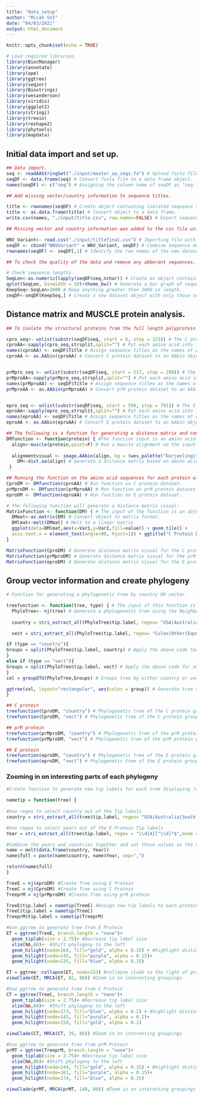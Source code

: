 ```yaml
---
title: "data_setup"
author: "Micah GVI"
date: "04/03/2021"
output: html_document
---
```


```r
knitr::opts_chunk$set(echo = TRUE)
```

```r
# Load required libraries.
library(BiocManager)
library(annotate)
library(ape)
library(ggtree)
library(seqinr)
library(Biostrings)
library(wesanderson)
library(viridis)
library(ggplot2)
library(stringi)
library(treeio)
library(reshape2)
library(phytools)
library(mapdata)
```


## Initial data import and set up. ##
```r
## Data import.
seq <- readAAStringSet("./input/master_aa_seqs.fa") # Upload fasta file containing the polyprotein amino acid sequences of 104 isolates of West Nile Virus.
seqDF <- data.frame(seq) # Convert fasta file to a data frame object.
names(seqDF) <- c("seq") # Assigning the column name of seqDF as "seq."
```

```r
## Add missing vector/country information to sequence titles. 

title <- rownames(seqDF) # Create object containing isolated sequence titles (e.g. the row names of seqDF).
title <- as.data.frame(title) # Convert object to a data frame. 
write.csv(names, "./input/title.csv", row.names=FALSE) # Export sequence titles to csv file.

## Missing vector and country information was added to the csv file using accession literature. File was resaved under the name "titlefinal".

WNV_Variant<- read.csv("./input/titlefinal.csv") # Importing file with previously missing information added in.
seqDF <- cbind("WNVVariant" = WNV_Variant, seqDF) # Combine sequence descriptions (e.g. sequence titles) from titlefinal file with the amino acid sequence information from the original dataframe object. 
rownames(seqDF) <- seqDF[,1] # Identify the row names of the new dataset as the information in the first column (sequence headers).
```

```r
## To check the quality of the data and remove any abberant sequences, we checked the lengths of the sequences in the dataset and removed the few outliers that were drastically different from the rest.

# Check sequence lengths.
SeqLen<-as.numeric(lapply(seqDF$seq,nchar)) # Create an object containing the length of each sequence in the dataset.
qplot(SeqLen, binwidth = 50)+theme_bw() # Generate a bar graph of sequence lengths. There are nine sequences that are drastically different in length from the rest; most sequences are ~3400 amino acids in length, with nine being under 3000 amino acids in length. I will remove these abberrant sequences:
KeepSeq<-SeqLen>3000 # Keep anything greater than 3000 in length. 
seqDF<-seqDF[KeepSeq,] # Create a new dataset object with only those sequences over 3000 amino acids long. 
```


## Distance matrix and MUSCLE protein analysis. ##
```r
## To isolate the structural proteins from the full length polyprotein amino acid sequences, we used substr() and the known protein cleavage sites. We then converted each amino acid sequence into an AAbin object in preparation for a MUSCLE analysis and distance matrix generation. 

cpro_seq<- unlist(substr(seqDF$seq, start = 6, stop = 123)) # The C protein is cleaved at sites 6 and 123.
cproAA<-sapply(cpro_seq,strsplit,split="") # Put each amino acid into its own cell in preparation for conversion to an AAbin object.
names(cproAA) <- seqDF$Title # Assign sequence titles as the names of each sequence. 
cproAA <- as.AAbin(cproAA) # Convert C protein dataset to an AAbin object.


prMpro_seq <- unlist(substr(seqDF$seq, start = 217, stop = 290)) # The prM protein is cleaved at sites 217 and 290.
prMproAA<-sapply(prMpro_seq,strsplit,split="") # Put each amino acid into its own cell in preparation for conversion to an AAbin object.
names(prMproAA) <- seqDF$Title # Assign sequence titles as the names of each sequence. 
prMproAA <- as.AAbin(prMproAA) # Convert prM protein dataset to an AAbin object.


epro_seq <- unlist(substr(seqDF$seq, start = 598, stop = 791)) # The E protein is cleaved at sites 598 and 791.
eproAA<-sapply(epro_seq,strsplit,split="") # Put each amino acid into its own cell in preparation for conversion to an AAbin object.
names(eproAA) <- seqDF$Title # Assign sequence titles as the names of each sequence. 
eproAA <- as.AAbin(eproAA) # Convert E protein dataset to an AAbin object.
```


```r
## The following is a function for generating a distance matrix and conducting a MUSCLE alignment on an input amino acid sequence.
DMfunction <- function(protein) { #The function input is an amino acid sequence.
  align<-muscle(protein,quiet=F) # Run a muscle alignment on the input dataset.
  
  alignmentvisual <- image.AAbin(align, bg = (wes_palette("Darjeeling1")[5]), col = wes_palette("Darjeeling1"), ylab = "WNV Variants", xlab = "Sequence Length", show.labels = T, cex.lab = 0.2, legend = T, aa.cex = 0.8) # Generate a visual of the MUSCLE alignment.
    DM<-dist.aa(align) # Generate a distance matrix based on amino acid sequences.
 }
```


```r
## Running the function on the amino acid sequences for each protein will generate a MUSCLE alignment and alignment visual for each protein, and a distance matrix for each protein.
CproDM <- DMfunction(cproAA) # Run function on C protein dataset.
prMproDM <- DMfunction(prMproAA) # Run function on prM protein dataset.
eproDM <- DMfunction(eproAA) # Run function on E protein dataset.
```


```r
# The following function will generate a distance matrix visual:
MatrixFunction <- function(DM) { # The input of the function is an object of class "dist".
  DMmat<-as.matrix(DM) # Convert object to matrix format.
  DMlmat<-melt(DMmat) # Melt to a linear matrix.
  ggplot(data=DMlmat,aes(x=Var1,y=Var2,fill=value)) + geom_tile() +     scale_fill_gradientn(colours=c("white","blue","green","red")) + theme(text = element_text(size=5),
  axis.text.x = element_text(angle=90, hjust=1)) + ggtitle("C Protein Distance Matrix") # Plot the distance matrix. 
}
```

```r
MatrixFunction(CproDM) # Generate distance matrix visual for the C protein.
MatrixFunction(prMproDM) # Generate distance matrix visual for the prM protein.
MatrixFunction(eproDM) # Generate distance matrix visual for the E protein.
```


## Group vector information and create phylogeny ##
```r
# Function for generating a phylogenetic tree by country OR vector.

treefunction <- function(tree, type) { # The input of this function is the distance matrix data object (type dist()) and grouping type of phylogenetic tree (e.g. grouped by country or  vector).
  PhyloTree<- nj(tree) # Generate a phylogenetic tree using the Neighbour-Joining approach.
  
  country = stri_extract_all(PhyloTree$tip.label, regex= "USA|Australia|South Africa|Israel|Russia|India|Madagascar|Azerbaijan|Ukraine|Czech Republic|Kenya|Nigeria|Central African Republic|DRC|Portugal|Morocco|Senegal|Tunisia|Cyprus|Japan|France", mode = "all", simplify =TRUE)  # Object with code for extracting just the country name from the sequence titles.

  vect = stri_extract_all(PhyloTree$tip.label, regex= "Culex|Other|Equus|Homo sapiens|Corvus|Culiseta|Ornithodoros|Mus|Hyalomma|Oriolus|Aves|Dermacentor|Aedes|Rousettus|Culicidae",mode = "all", simplify =TRUE)  # Object with code for extracting just the vector name from the sequence titles. 

if (type == "country"){
Groups = split(PhyloTree$tip.label, country) # Apply the above code for extracting just the country name from sequence titles to the phylogenetic tree tip labels, if input is specified as type "country".
}
else if (type == "vect"){
Groups = split(PhyloTree$tip.label, vect) # Apply the above code for extracting just the vector name from sequence titles to the phylogenetic tree tip labels, if input is specified as type "vect".
}
col = groupOTU(PhyloTree,Groups) # Groups tree by either country or vector, depending on whether input was specified as type "country" or "vect," respectively.

ggtree(col, layout="rectangular", aes(color = group)) # Generate tree visualization in rectangular layout, coloured by whatever grouping factor was specified in the function input. 
}
```

```r
## C protein
treefunction(CproDM, "country") # Phylogenetic tree of the C protein grouped by country where the sequence was isolated.
treefunction(CproDM, "vect") # Phylogenetic tree of the C protein grouped by vector from which the sequence was isolated.

## prM protein
treefunction(prMproDM, "country") # Phylogenetic tree of the prM protein grouped by country where the sequence was isolated.
treefunction(prMproDM, "vect") # Phylogenetic tree of the prM protein grouped by vector from which the sequence was isolated.

## E protein
treefunction(eproDM, "country") # Phylogenetic tree of the E protein grouped by country where the sequence was isolated.
treefunction(eproDM, "vect") # Phylogenetic tree of the E protein grouped by vector from which the sequence was isolated.
```

### Zooming in on interesting parts of each phylogeny
```r
#Create function to generate new tip labels for each tree displaying (country,year). The input of this function is a phylogenetic tree.

nametip = function(tree) {
  
#Use regex to select country out of the Tip labels
country = stri_extract_all(tree$tip.label, regex= "USA|Australia|South Africa|Israel|Russia|India|Madagascar|Azerbaijan|Ukraine|Czech Republic|Kenya|Nigeria|Central African Republic|DRC|Portugal|Morocco|Senegal|Tunisia|Cyprus|Japan|France", mode = "all", simplify =TRUE) 

#Use regex to select years out of the E Protein Tip labels
Year = stri_extract_all(tree$tip.label, regex = "\\d{4}[^\\d]*$",mode = "all", simplify =TRUE)

#Combine the years and countries together and set those values as the new tip labels (Country,Year)
name = melt(data.frame(country, Year))
name$full = paste(name$country, name$Year, sep=",")

return(name$full)
}
```

```r
TreeE = nj(eproDM) #Create Tree using E Protein
TreeC = nj(CproDM) #Create Tree using C Protein
TreeprM = nj(prMproDM) #Create Tree using prM protein

TreeE$tip.label = nametip(TreeE) #Assign new tip labels to each protein tree
TreeC$tip.label = nametip(TreeC)
TreeprM$tip.label = nametip(TreeprM)
```

```r
#Use ggtree to generate tree from E Protein
ET = ggtree(TreeE, branch.length = "none")+
  geom_tiplab(size = 2.75)+ #Decrease tip label size
  xlim(NA,60)+  #Shift phylogeny to the left
  geom_hilight(node=164, fill="gold", alpha = 0.15) + #highlight distinct groupings in phylogeny
  geom_hilight(node=145, fill="purple", alpha = 0.15)+ 
  geom_hilight(node=135, fill="blue", alpha = 0.15)

ET = ggtree::collapse(ET, node=153) #collapse clade to the right of groupings
viewClade(ET, MRCA(ET, 82, 80)) #Zoom in on interesting groupings
```

```r
#Use ggtree to generate tree from C Protein
CT = ggtree(TreeC, branch.length = "none")+
  geom_tiplab(size = 2.75)+ #Decrease tip label size
  xlim(NA,60)+  #Shift phylogeny to the left
  geom_hilight(node=173, fill="blue", alpha = 0.2) + #highlight distinct groupings in phylogeny
  geom_hilight(node=145, fill="purple", alpha = 0.2)+ 
  geom_hilight(node=159, fill="gold", alpha = 0.2)

viewClade(CT, MRCA(CT, 39, 80)) #Zoom in on interesting groupings
```

```r
#Use ggtree to generate tree from prM Protein
prMT = ggtree(TreeprM, branch.length = "none")+
  geom_tiplab(size = 2.75)+ #Decrease tip label size
  xlim(NA,80)+ #Shift phylogeny to the left
  geom_hilight(node=144, fill="gold", alpha = 0.15) + #highlight distinct groupings in phylogeny
  geom_hilight(node=161, fill="purple", alpha = 0.15)+ 
  geom_hilight(node=174, fill="blue", alpha = 0.15)

viewClade(prMT, MRCA(prMT, 140, 80)) #Zoom in on interesting groupings
```








